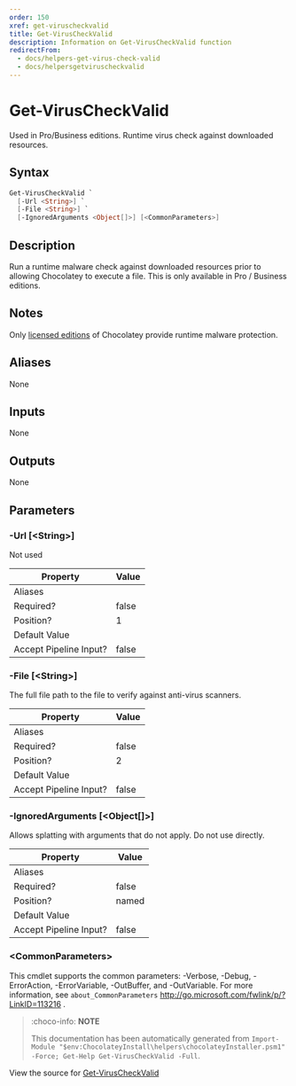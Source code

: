 ---
order: 150
xref: get-viruscheckvalid
title: Get-VirusCheckValid
description: Information on Get-VirusCheckValid function
redirectFrom:
  - docs/helpers-get-virus-check-valid
  - docs/helpersgetviruscheckvalid
---

# Get-VirusCheckValid

<!-- This documentation is automatically generated from https://github.com/chocolatey/choco/blob/master/src/chocolatey.resources/helpers/functions/Get-VirusCheckValid.ps1 using https://github.com/chocolatey/choco/blob/master/GenerateDocs.ps1. Contributions are welcome at the original location(s). -->

Used in Pro/Business editions. Runtime virus check against downloaded
resources.

## Syntax

~~~powershell
Get-VirusCheckValid `
  [-Url <String>] `
  [-File <String>] `
  [-IgnoredArguments <Object[]>] [<CommonParameters>]
~~~

## Description

Run a runtime malware check against downloaded resources prior to
allowing Chocolatey to execute a file. This is only available
in Pro / Business editions.

## Notes

Only [licensed editions](https://chocolatey.org/compare) of Chocolatey provide runtime malware protection.

## Aliases

None

## Inputs

None

## Outputs

None

## Parameters

###  -Url [&lt;String&gt;]
Not used

Property               | Value
---------------------- | -----
Aliases                | 
Required?              | false
Position?              | 1
Default Value          | 
Accept Pipeline Input? | false
 
###  -File [&lt;String&gt;]
The full file path to the file to verify against anti-virus scanners.

Property               | Value
---------------------- | -----
Aliases                | 
Required?              | false
Position?              | 2
Default Value          | 
Accept Pipeline Input? | false
 
###  -IgnoredArguments [&lt;Object[]&gt;]
Allows splatting with arguments that do not apply. Do not use directly.

Property               | Value
---------------------- | -----
Aliases                | 
Required?              | false
Position?              | named
Default Value          | 
Accept Pipeline Input? | false
 
### &lt;CommonParameters&gt;

This cmdlet supports the common parameters: -Verbose, -Debug, -ErrorAction, -ErrorVariable, -OutBuffer, and -OutVariable. For more information, see `about_CommonParameters` http://go.microsoft.com/fwlink/p/?LinkID=113216 .



<Xref title="Function Reference" value="powershell-reference" />

> :choco-info: **NOTE**
>
> This documentation has been automatically generated from `Import-Module "$env:ChocolateyInstall\helpers\chocolateyInstaller.psm1" -Force; Get-Help Get-VirusCheckValid -Full`.

View the source for [Get-VirusCheckValid](https://github.com/chocolatey/choco/blob/master/src/chocolatey.resources/helpers/functions/Get-VirusCheckValid.ps1)
